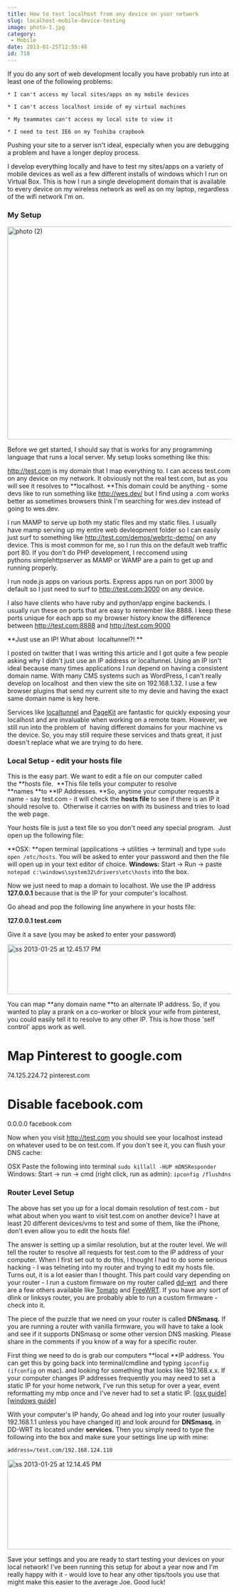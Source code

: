 ```yaml
---
title: How to test localhost from any device on your network
slug: localhost-mobile-device-testing
image: photo-1.jpg
category:
 - Mobile
date: 2013-01-25T12:55:48
id: 718
---
```


If you do any sort of web development locally you have probably run into at least one of the following problems:



    * I can't access my local sites/apps on my mobile devices

    * I can't access localhost inside of my virtual machines

    * My teammates can't access my local site to view it

    * I need to test IE6 on my Toshiba crapbook



Pushing your site to a server isn't ideal, especially when you are debugging a problem and have a longer deploy process.

I develop everything locally and have to test my sites/apps on a variety of mobile devices as well as a few different installs of windows which I run on Virtual Box. This is how I run a single development domain that is available to every device on my wireless network as well as on my laptop, regardless of the wifi network I'm on.



<h3>My Setup</h3>

<img class="size-large wp-image-743 alignleft" src="photo-2-650x487.jpg" alt="photo (2)" width="640" height="479" />

Before we get started, I should say that is works for any programming language that runs a local server. My setup looks something like this:

http://test.com is my domain that I map everything to. I can access test.com on any device on my network. It obviously not the real test.com, but as you will see it resolves to **localhost. **This domain could be anything - some devs like to run something like http://wes.dev/ but I find using a .com works better as sometimes browsers think I'm searching for wes.dev instead of going to wes.dev.

I run MAMP to serve up both my static files and my static files. I usually have mamp serving up my entire web devleopment folder so I can easily just surf to something like http://test.com/demos/webrtc-demo/ on any device. This is most common for me, so I run this on the default web traffic port 80. If you don't do PHP development, I reccomend using pythons simplehttpserver as MAMP or WAMP are a pain to get up and running properly.

I run node.js apps on various ports. Express apps run on port 3000 by default so I just need to surf to http://test.com:3000 on any device.

I also have clients who have ruby and python/app engine backends. I usually run these on ports that are easy to remember like 8888. I keep these ports unique for each app so my browser history know the difference between http://test.com:8888 and http://test.com:9000

**Just use an IP! What about  localtunnel?! **

I posted on twitter that I was writing this article and I got quite a few people asking why I didn't just use an IP address or localtunnel. Using an IP isn't ideal because many times applications I run depend on having a consistent domain name. With many CMS systems such as WordPress, I can't really develop on localhost  and then view the site on 192.168.1.32. I use a few browser plugins that send my current site to my devie and having the exact same domain name is key here.

Services like <a href="http://progrium.com/localtunnel/">localtunnel</a> and <a href="http://pagekite.net/">PageKit</a> are fantastic for quickly exposing your localhost and are invaluable when working on a remote team. However, we still run into the problem of  having different domains for your machine vs the device. So, you may still require these services and thats great, it just doesn't replace what we are trying to do here.

<h3>Local Setup - edit your hosts file</h3>

This is the easy part. We want to edit a file on our computer called the **hosts file.  **This file tells your computer to resolve **names **to **IP Addresses. **So, anytime your computer requests a name - say test.com - it will check the **hosts file** to see if there is an IP it should resolve to.  Otherwise it carries on with its business and tries to load the web page.

Your hosts file is just a text file so you don't need any special program.  Just open up the following file:

**OSX: **open terminal (applications → utilities → terminal) and type `sudo open /etc/hosts`. You will be asked to enter your password and then the file will open up in your text editor of choice.
**Windows:** Start → Run → paste `notepad c:\windows\system32\drivers\etc\hosts` into the box.

Now we just need to map a domain to localhost. We use the IP address **127.0.0.1** because that is the IP for your computer's localhost.

Go ahead and pop the following line anywhere in your hosts file:

**127.0.0.1 test.com**

Give it a save (you may be asked to enter your password)

<img class="aligncenter size-large wp-image-741" src="ss-2013-01-25-at-12.45.17-PM-650x114.png" alt="ss 2013-01-25 at 12.45.17 PM" width="640" height="112" />

You can map **any domain name **to an alternate IP address. So, if you wanted to play a prank on a co-worker or block your wife from pinterest, you could easily tell it to resolve to any other IP. This is how those 'self control' apps work as well.

<h1>Map Pinterest to google.com</h1>

74.125.224.72 pinterest.com

<h1>Disable facebook.com</h1>

0.0.0.0 facebook.com

Now when you visit http://test.com you should see your localhost instead on whatever used to be on test.com. If you don't see it, you can flush your DNS cache:

OSX Paste the following into terminal `sudo killall -HUP mDNSResponder`
Windows: Start → run → cmd (right click, run as admin): `ipconfig /flushdns`

<h3>Router Level Setup</h3>

The above has set you up for a local domain resolution of test.com - but what about when you want to visit test.com on another device? I have at least 20 different devices/vms to test and some of them, like the iPhone, don't even allow you to edit the hosts file!

The answer is setting up a similar resolution, but at the router level. We will tell the router to resolve all requests for test.com to the IP address of your computer. When I first set out to do this, I thought I had to do some serious hacking - I was telneting into my router and trying to edit my hosts file. Turns out, it is a lot easier than I thought. This part could vary depending on your router - I run a custom firmware on my router called <a href="http://www.dd-wrt.ca/site/index">dd-wrt</a>  and there are a few others available like <a href="http://www.polarcloud.com/tomato">Tomato</a> and <a href="https://freewrt.org/">FreeWRT</a>. If you have any sort of dlink or linksys router, you are probably able to run a custom firmware - check into it.

The piece of the puzzle that we need on your router is called **DNSmasq.** If you are running a router with vanilla firmware, you will have to take a look and see if it supports DNSmasq or some other version DNS masking. Please share in the comments if you know of a way for a specific router.

First thing we need to do is grab our computers **local **IP address. You can get this by going back into terminal/cmdline and typing `ipconfig (ifconfig` on mac). and looking for something that looks like 192.168.x.x. If your computer changes IP addresses frequently you may need to set a static IP for your home network, I've run this setup for over a year, event reformatting my mbp once and I've never had to set a static IP. <a href="http://www.howtogeek.com/howto/22161/how-to-set-up-a-static-ip-in-mac-os-x/" target="_blank" rel="noopener">[osx guide]</a> <a href="http://blog.mclaughlinsoftware.com/2009/11/26/windows-7-static-ip/" target="_blank" rel="noopener">[windows guide]</a>

With your computer's IP handy, Go ahead and log into your router (usually 192.168.1.1 unless you have changed it) and look around for **DNSmasq.** in DD-WRT its located under **services.** Then you simply need to type the following into the box and make sure your settings line up with mine:

`address=/test.com/192.168.124.110`

<img class="aligncenter size-full wp-image-737" src="ss-2013-01-25-at-12.14.45-PM.png" alt="ss 2013-01-25 at 12.14.45 PM" width="626" height="202" />

Save your settings and you are ready to start testing your devices on your local network! I've been running this setup for about a year now and I'm really happy with it - would love to hear any other tips/tools you use that might make this easier to the average Joe. Good luck!